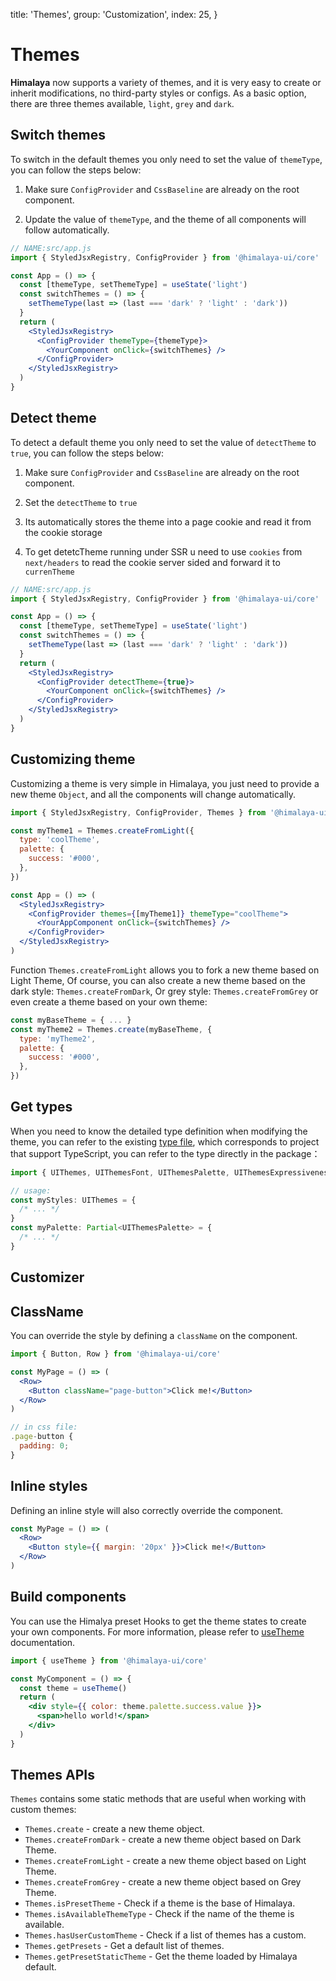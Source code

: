   title: 'Themes',
  group: 'Customization',
  index: 25,
}

# Themes

**Himalaya** now supports a variety of themes, and it is very easy to create or inherit modifications, no third-party styles or configs.
As a basic option, there are three themes available, `light`, `grey` and `dark`.

## Switch themes

To switch in the default themes you only need to set the value of `themeType`, you can follow the steps below:

1. Make sure `ConfigProvider` and `CssBaseline` are already on the root component.

2. Update the value of `themeType`, and the theme of all components will follow automatically.

```jsx
// NAME:src/app.js
import { StyledJsxRegistry, ConfigProvider } from '@himalaya-ui/core'

const App = () => {
  const [themeType, setThemeType] = useState('light')
  const switchThemes = () => {
    setThemeType(last => (last === 'dark' ? 'light' : 'dark'))
  }
  return (
    <StyledJsxRegistry>
      <ConfigProvider themeType={themeType}>
        <YourComponent onClick={switchThemes} />
      </ConfigProvider>
    </StyledJsxRegistry>
  )
}
```

## Detect theme

To detect a default theme you only need to set the value of `detectTheme` to `true`, you can follow the steps below:

1. Make sure `ConfigProvider` and `CssBaseline` are already on the root component.

2. Set the `detectTheme` to `true`

3. Its automatically stores the theme into a page cookie and read it from the cookie storage

4. To get detetcTheme running under SSR u need to use `cookies` from `next/headers` to read the cookie server sided and forward it to `currenTheme`

```jsx
// NAME:src/app.js
import { StyledJsxRegistry, ConfigProvider } from '@himalaya-ui/core'

const App = () => {
  const [themeType, setThemeType] = useState('light')
  const switchThemes = () => {
    setThemeType(last => (last === 'dark' ? 'light' : 'dark'))
  }
  return (
    <StyledJsxRegistry>
      <ConfigProvider detectTheme={true}>
        <YourComponent onClick={switchThemes} />
      </ConfigProvider>
    </StyledJsxRegistry>
  )
}
```

## Customizing theme

Customizing a theme is very simple in Himalaya, you just need to provide a new theme `Object`,
and all the components will change automatically.

```jsx
import { StyledJsxRegistry, ConfigProvider, Themes } from '@himalaya-ui/core'

const myTheme1 = Themes.createFromLight({
  type: 'coolTheme',
  palette: {
    success: '#000',
  },
})

const App = () => (
  <StyledJsxRegistry>
    <ConfigProvider themes={[myTheme1]} themeType="coolTheme">
      <YourAppComponent onClick={switchThemes} />
    </ConfigProvider>
  </StyledJsxRegistry>
)
```

Function `Themes.createFromLight` allows you to fork a new theme based on Light Theme,
Of course, you can also create a new theme based on the dark style: `Themes.createFromDark`,
Or grey style: `Themes.createFromGrey` or even create a theme based on your own theme:

```jsx
const myBaseTheme = { ... }
const myTheme2 = Themes.create(myBaseTheme, {
  type: 'myTheme2',
  palette: {
    success: '#000',
  },
})
```

## Get types

When you need to know the detailed type definition when modifying the theme,
you can refer to the existing [type file](https://github.com/red-ninjas/himalaya-ui/blob/master/components/themes/presets/index.ts),
which corresponds to project that support TypeScript, you can refer to the type directly in the package：

```ts
import { UIThemes, UIThemesFont, UIThemesPalette, UIThemesExpressiveness } from '@himalaya-ui/core'

// usage:
const myStyles: UIThemes = {
  /* ... */
}
const myPalette: Partial<UIThemesPalette> = {
  /* ... */
}
```

## Customizer

## ClassName

You can override the style by defining a `className` on the component.

```jsx
import { Button, Row } from '@himalaya-ui/core'

const MyPage = () => (
  <Row>
    <Button className="page-button">Click me!</Button>
  </Row>
)

// in css file:
.page-button {
  padding: 0;
}
```

## Inline styles

Defining an inline style will also correctly override the component.

```jsx
const MyPage = () => (
  <Row>
    <Button style={{ margin: '20px' }}>Click me!</Button>
  </Row>
)
```

## Build components

You can use the Himalya preset Hooks to get the theme states to create your own components.
For more information, please refer to [useTheme](/hooks/use-theme) documentation.

```jsx
import { useTheme } from '@himalaya-ui/core'

const MyComponent = () => {
  const theme = useTheme()
  return (
    <div style={{ color: theme.palette.success.value }}>
      <span>hello world!</span>
    </div>
  )
}
```

## Themes APIs

`Themes` contains some static methods that are useful when working with custom themes:

- `Themes.create` - create a new theme object.
- `Themes.createFromDark` - create a new theme object based on Dark Theme.
- `Themes.createFromLight` - create a new theme object based on Light Theme.
- `Themes.createFromGrey` - create a new theme object based on Grey Theme.
- `Themes.isPresetTheme` - Check if a theme is the base of Himalaya.
- `Themes.isAvailableThemeType` - Check if the name of the theme is available.
- `Themes.hasUserCustomTheme` - Check if a list of themes has a custom.
- `Themes.getPresets` - Get a default list of themes.
- `Themes.getPresetStaticTheme` - Get the theme loaded by Himalaya default.
